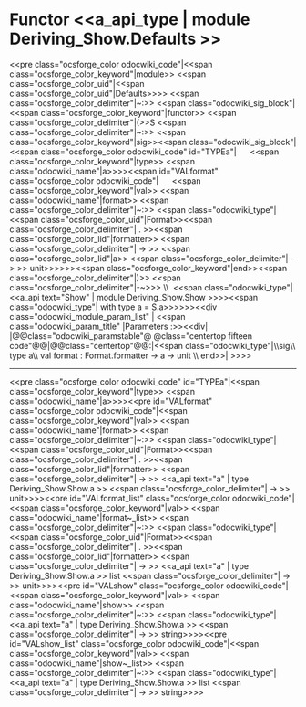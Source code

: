 =Functor <<a_api_type | module Deriving_Show.Defaults >> =
<<pre class="ocsforge_color odocwiki_code"|<<span class="ocsforge_color_keyword"|module>> <<span class="ocsforge_color_uid"|<<span class="ocsforge_color_uid"|Defaults>>>> <<span class="ocsforge_color_delimiter"|~:>> <<span class="odocwiki_sig_block"|<<span class="ocsforge_color_keyword"|functor>> <<span class="ocsforge_color_delimiter"|(>>S <<span class="ocsforge_color_delimiter"|~:>> <<span class="ocsforge_color_keyword"|sig>><<span class="odocwiki_sig_block"|<<span class="ocsforge_color odocwiki_code" id="TYPEa"|      <<span class="ocsforge_color_keyword"|type>> <<span class="odocwiki_name"|a>>>><<span id="VALformat" class="ocsforge_color odocwiki_code"|      <<span class="ocsforge_color_keyword"|val>> <<span class="odocwiki_name"|format>> <<span class="ocsforge_color_delimiter"|~:>> <<span class="odocwiki_type"|<<span class="ocsforge_color_uid"|Format>><<span class="ocsforge_color_delimiter"| . >><<span class="ocsforge_color_lid"|formatter>> <<span class="ocsforge_color_delimiter"| -> >> <<span class="ocsforge_color_lid"|a>> <<span class="ocsforge_color_delimiter"| -> >> unit>>>>>><<span class="ocsforge_color_keyword"|end>><<span class="ocsforge_color_delimiter"|)>> <<span class="ocsforge_color_delimiter"|-~>>> \\  <<span class="odocwiki_type"|<<a_api text="Show" | module Deriving_Show.Show >>>><<span class="odocwiki_type"| with type a = S.a>>>>>><<div class="odocwiki_module_param_list" | <<span class="odocwiki_param_title" |Parameters :>><<div|
|@@class="odocwiki_paramstable"@ @class="centertop fifteen code"@@{{{S}}}|@@class="centertop"@@:|<<span class="odocwiki_type"|\\sig\\    type a\\    val format : Format.formatter -> a -> unit \\  end>>|
>>>>

----
<<pre class="ocsforge_color odocwiki_code" id="TYPEa"|<<span class="ocsforge_color_keyword"|type>> <<span class="odocwiki_name"|a>>>><<pre id="VALformat" class="ocsforge_color odocwiki_code"|<<span class="ocsforge_color_keyword"|val>> <<span class="odocwiki_name"|format>> <<span class="ocsforge_color_delimiter"|~:>> <<span class="odocwiki_type"|<<span class="ocsforge_color_uid"|Format>><<span class="ocsforge_color_delimiter"| . >><<span class="ocsforge_color_lid"|formatter>> <<span class="ocsforge_color_delimiter"| -> >> <<a_api text="a" | type Deriving_Show.Show.a >> <<span class="ocsforge_color_delimiter"| -> >> unit>>>><<pre id="VALformat_list" class="ocsforge_color odocwiki_code"|<<span class="ocsforge_color_keyword"|val>> <<span class="odocwiki_name"|format~_list>> <<span class="ocsforge_color_delimiter"|~:>> <<span class="odocwiki_type"|<<span class="ocsforge_color_uid"|Format>><<span class="ocsforge_color_delimiter"| . >><<span class="ocsforge_color_lid"|formatter>> <<span class="ocsforge_color_delimiter"| -> >> <<a_api text="a" | type Deriving_Show.Show.a >> list <<span class="ocsforge_color_delimiter"| -> >> unit>>>><<pre id="VALshow" class="ocsforge_color odocwiki_code"|<<span class="ocsforge_color_keyword"|val>> <<span class="odocwiki_name"|show>> <<span class="ocsforge_color_delimiter"|~:>> <<span class="odocwiki_type"|<<a_api text="a" | type Deriving_Show.Show.a >> <<span class="ocsforge_color_delimiter"| -> >> string>>>><<pre id="VALshow_list" class="ocsforge_color odocwiki_code"|<<span class="ocsforge_color_keyword"|val>> <<span class="odocwiki_name"|show~_list>> <<span class="ocsforge_color_delimiter"|~:>> <<span class="odocwiki_type"|<<a_api text="a" | type Deriving_Show.Show.a >> list <<span class="ocsforge_color_delimiter"| -> >> string>>>>
